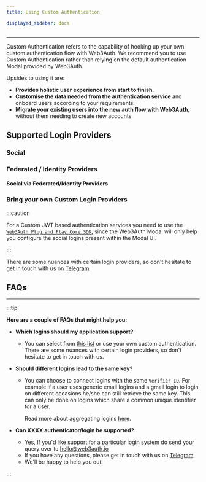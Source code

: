 ```yaml
---
title: Using Custom Authentication

displayed_sidebar: docs
---
```



---

Custom Authentication refers to the capability of hooking up your own custom authentication flow with Web3Auth. We recommend you to use Custom
Authentication rather than relying on the default authentication Modal provided by Web3Auth.

Upsides to using it are:

- **Provides holistic user experience from start to finish**.
- **Customise the data needed from the authentication service** and onboard users according to your requirements.
- **Migrate your existing users into the new auth flow with Web3Auth**, without them needing to create new accounts.

## Supported Login Providers

### Social

<SocialTiles />

### Federated / Identity Providers

<FederatedTiles />

#### Social via Federated/Identity Providers

<SocialViaFederatedTiles />

### Bring your own Custom Login Providers

:::caution

For a Custom JWT based authentication services you need to use the [`Web3Auth Plug and Play Core SDK`](/sdk/web/core/), since the Web3Auth Modal will
only help you configure the social logins present within the Modal UI.

:::

<BYOCustomJWTTiles />

<!--

Known logins or attestation methods that can be chosen include OAuths and custom logins methods:

| Attestation/Login Method | Lookups | Verifier ID Case-sensitive |
| :----------------------- | :------ | :------------------------- |
| Google OAuth2            | Y       | N                          |
| Discord OAuth2           | Y       | Y                          |
| Twitch OAuth2            | N       | Y                          |
| Facebook OAuth2          | N       | Y                          |
| Apple (Proxy)            | N       | Y                          |
| Github (Proxy)           | Y       | N                          |
| Linkedin (Proxy)         | N       | Y                          |
| Reddit (Proxy)           | Y       | N                          |
| Weibo (Proxy)            | Y       | N                          |
| Twitter (Proxy)          | Y       | N                          |
| Line (Proxy)             | N       | Y                          |
| Auth0 login              | Depends | Depends                    |
| AWS Cognito              | Depends | Depends                    |
| Firebase                 | Depends | Depends                    |
| Custom JWT logins        | Depends | Depends                    |
| Custom ECDSA logins      | Depends | Depends                    |

-->

There are some nuances with certain login providers, so don't hesitate to get in touch with us on [Telegram](https://t.me/web3auth)

<!--

## Suported Login Providers

---

### Social Providers

Social providers allow you to register your app directly with [implicit grant support ](https://oauth.net/2/grant-types/implicit/)and use them with
Web3Auth. The following are the supported social providers and instructions on how to set up an application with them.

- [Google](https://support.google.com/googleapi/answer/6158849)
- [Facebook](https://developers.facebook.com/docs/apps)
- [Twitch](https://dev.twitch.tv/docs/authentication/#registration)
- [Discord](https://discord.com/developers/docs/topics/oauth2)

For social providers, you'll need the Client ID / App ID to create a verifier.

### Federated / Identity Providers

Federated / Identity providers enable you to use some [implicit](https://oauth.net/2/grant-types/implicit/) and
[authorization code](https://oauth.net/2/grant-types/authorization-code/) grants. You could also use social providers on top of Federated / Identity
providers to select other Social providers (e.g: Twitter, Apple, GitHub, LinkedIn, WeChat etc.) that are not natively suported by us. Note: This will
require you to register an app with the Federated / Identity Providers.

Federated / Identity providers directly supported through Web3Auth Dashboard:

- [Auth0](https://auth0.com/docs/connections)

Other Federated / Identity providers that are also supported, but through
[`Custom` Selection for the Login Providers](./#custom-authentication-providers) on the Web3Auth Dashboard.

- [Okta](https://developer.okta.com/docs/concepts/social-login/)
- [AWS Cognito](https://aws.amazon.com/cognito/getting-started/)
- [Firebase](https://cloud.google.com/firestore/docs/client/get-firebase)
- or any OAuth2 compliant login provider

### Bring your own JWT Providers

Bring your own login providers with Web3Auth, using one of the custom login schemes (either via RSA or ECDSA signatures). This way, your users can
still use your existing login provider.

The application should follow the JWT specification and use JWKS for signing the JWT, whose public keys are exposed by an endpoint.

-->

## FAQs

---

:::tip

**Here are a couple of FAQs that might help you:**

- **Which logins should my application support?**

  - You can select from [this list](./verifiers#supported-logins) or use your own custom authentication. There are some nuances with certain login
    providers, so don't hesitate to get in touch with us.

- **Should different logins lead to the same key?**

  - You can choose to connect logins with the same `Verifier ID`. For example if a user uses generic email logins and a gmail login to login on
    different occasions he/she can still retrieve the same key. This can only be done on logins which share a common unique identifier for a user.

    Read more about aggregating logins [here](./verifiers#aggregating-loginsverifiers).

- **Can XXXX authenticator/login be supported?**

  - Yes, If you'd like support for a particular login system do send your query over to hello@web3auth.io
  - If you have any questions, please get in touch with us on [Telegram](https://t.me/web3auth)
  - We'll be happy to help you out!

:::
